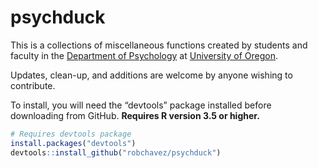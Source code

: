 # psychduck

This is a collections of miscellaneous functions created by students and faculty in the [Department of Psychology](https://psychology.uoregon.edu/) at [University of Oregon](https://www.uoregon.edu/). 

Updates, clean-up, and additions are welcome by anyone wishing to contribute. 

To install, you will need the "devtools" package installed before downloading from GitHub. **Requires R version 3.5 or higher.**
```r

# Requires devtools package
install.packages("devtools")
devtools::install_github("robchavez/psychduck")
```
